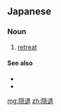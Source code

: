 ==Japanese==
{{ja-kanjitab|おん|たい|yomi=o}}

===Noun===
{{ja-noun|おんたい|kyu=隱退}}

# [[retreat]]

====See also====
* {{pedialite|lang=ja}}
* {{pedialite|Retreat}}

[[mg:隠退]]
[[zh:隠退]]